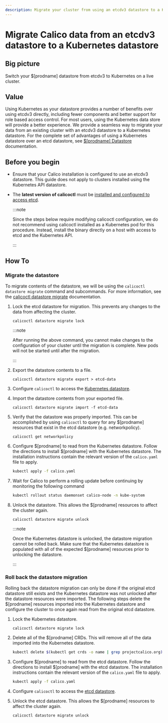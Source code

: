```yaml
---
description: Migrate your cluster from using an etcdv3 datastore to a Kubernetes datastore.
---
```


# Migrate Calico data from an etcdv3 datastore to a Kubernetes datastore

## Big picture

Switch your $[prodname] datastore from etcdv3 to Kubernetes on a live cluster.

## Value

Using Kubernetes as your datastore provides a number of benefits over using etcdv3
directly, including fewer components and better support for role based access
control. For most users, using the Kubernetes data store will provide a better
experience. We provide a seamless way to migrate your data from an existing
cluster with an etcdv3 datastore to a Kubernetes datastore. For the
complete set of advantages of using a Kubernetes datastore over an etcd datastore, see
[$[prodname] Datastore](../getting-started/kubernetes/hardway/the-calico-datastore.mdx#using-kubernetes-as-the-datastore)
documentation.

## Before you begin

- Ensure that your Calico installation is configured to use an etcdv3 datastore. This guide does not apply to clusters installed using the Kubernetes API datastore.

- The **latest version of calicoctl** must be [installed and configured to access etcd](calicoctl/install.mdx).

  :::note

  Since the steps below require modifying calicoctl configuration, we do not recommend using calicoctl installed
  as a Kubernetes pod for this procedure. Instead, install the binary directly on a host with access to etcd and the Kubernetes API.

  :::

## How To

### Migrate the datastore

To migrate contents of the datastore, we will be using the `calicoctl datastore migrate`
command and subcommands. For more information, see the
[calicoctl datastore migrate](../reference/calicoctl/datastore/migrate/overview.mdx)
documentation.

1. Lock the etcd datastore for migration. This prevents any changes to the data from
   affecting the cluster.

   ```
   calicoctl datastore migrate lock
   ```

   :::note

   After running the above command, you cannot make changes to the configuration of your cluster until the
   migration is complete. New pods will not be started until after the migration.

   :::

1. Export the datastore contents to a file.

   ```
   calicoctl datastore migrate export > etcd-data
   ```

1. Configure `calicoctl` to access the
   [Kubernetes datastore](calicoctl/configure/kdd.mdx).

1. Import the datastore contents from your exported file.

   ```
   calicoctl datastore migrate import -f etcd-data
   ```

1. Verify that the datastore was properly imported. This can be accomplished by using
   `calicoctl` to query for any $[prodname] resources that exist in the etcd
   datastore (e.g. networkpolicy).

   ```
   calicoctl get networkpolicy
   ```

1. Configure $[prodname] to read from the Kubernetes datastore. Follow the
   directions to install $[prodname] with the Kubernetes datastore. The
   installation instructions contain the relevant version of the
   `calico.yaml` file to apply.

   ```bash
   kubectl apply -f calico.yaml
   ```

1. Wait for Calico to perform a rolling update before continuing by monitoring the following command

   ```bash
   kubectl rollout status daemonset calico-node -n kube-system
   ```

1. Unlock the datastore. This allows the $[prodname] resources to affect the cluster again.

   ```
   calicoctl datastore migrate unlock
   ```

   :::note

   Once the Kubernetes datastore is unlocked, the datastore migration
   cannot be rolled back. Make sure that the Kubernetes datastore is populated with
   all of the expected $[prodname] resources prior to unlocking the datastore.

   :::

### Roll back the datastore migration

Rolling back the datastore migration can only be done if the original etcd datastore still exists
and the Kubernetes datastore was not unlocked after the datastore resources were imported. The
following steps delete the $[prodname] resources imported into the Kubernetes datastore and
configure the cluster to once again read from the original etcd datastore.

1. Lock the Kubernetes datastore.

   ```
   calicoctl datastore migrate lock
   ```

1. Delete all of the $[prodname] CRDs. This will remove all of the data imported into
   the Kubernetes datastore.

   ```bash
   kubectl delete $(kubectl get crds -o name | grep projectcalico.org)
   ```

1. Configure $[prodname] to read from the etcd datastore. Follow the
   directions to install $[prodname] with the etcd datastore. The
   installation instructions contain the relevant version of the
   `calico.yaml` file to apply.

   ```bash
   kubectl apply -f calico.yaml
   ```

1. Configure `calicoctl` to access the
   [etcd datastore](calicoctl/configure/etcd.mdx).

1. Unlock the etcd datastore. This allows the $[prodname] resources to affect the cluster again.

   ```
   calicoctl datastore migrate unlock
   ```
